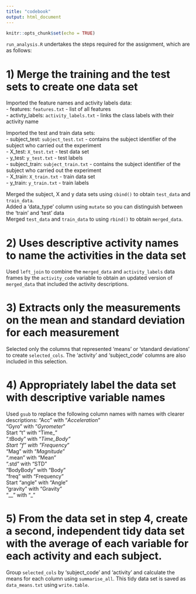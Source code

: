---
title: "codebook"
output: html_document
---

```{r setup, include=FALSE}
knitr::opts_chunk$set(echo = TRUE)
```

`run_analysis.R` undertakes the steps required for the assignment, which are as follows:

# 1) Merge the training and the test sets to create one data set
Imported the feature names and activity labels data:  
- features: `features.txt`  - list of all features  
- activty_labels: `activity_labels.txt` - links the class labels with their activity name

Imported the test and train data sets:  
- subject_test: `subject_test.txt` - contains the subject identifier of the subject who carried out the experiment  
- X_test: `X_test.txt`  - test data set  
- y_test: `y_test.txt` - test labels  
- subject_train: `subject_train.txt` - contains the subject identifier of the subject who carried out the experiment  
- X_train: `X_train.txt`  - train data set  
- y_train: `y_train.txt` - train labels

Merged the subject, X and y data sets using `cbind()` to obtain `test_data` and `train_data`.  
Added a 'data_type' column using `mutate` so you can distinguish between the 'train' and 'test' data  
Merged `test_data` and `train_data` to using `rbind()` to obtain `merged_data`.

# 2) Uses descriptive activity names to name the activities in the data set
Used `left_join` to combine the `merged_data` and `activity_labels` data frames by the `activity_code` variable to obtain an updated version of `merged_data` that included the activity descriptions.

# 3) Extracts only the measurements on the mean and standard deviation for each measurement
Selected only the columns that represented 'means' or 'standard deviations' to create `selected_cols`. The 'activity' and 'subject_code' columns are also included in this selection.

# 4) Appropriately label the data set with descriptive variable names
Used `gsub` to replace the following column names with names with clearer descriptions:
"Acc"           with   "_Acceleration_"  
"Gyro"          with   "_Gyrometer_"  
Start "t"       with   "Time_"  
".tBody"        with   "_Time_Body"  
Start "f"       with   "Frequency_"  
"Mag"           with   "_Magnitude_"  
".mean"         with   "Mean"  
".std"          with   "STD"  
"BodyBody"      with   "Body"  
"freq"          with   "Frequency"  
Start "angle"   with   "Angle"  
"gravity"       with   "Gravity"  
"__"            with   "_"

# 5) From the data set in step 4, create a second, independent tidy data set with the average of each variable for each activity and each subject.
Group `selected_cols` by 'subject_code' and 'activity' and calculate the means for each column using `summarise_all`. This tidy data set is saved as `data_means.txt` using `write.table`.
